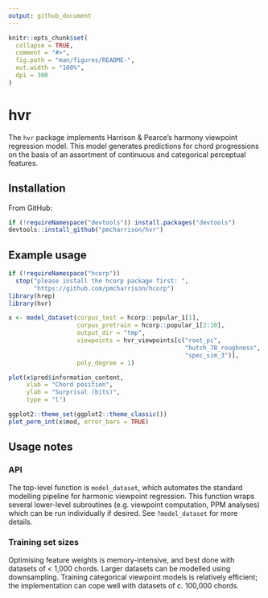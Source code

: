 ```yaml
---
output: github_document
---
```


<!-- README.md is generated from README.Rmd. Please edit that file -->

```r
knitr::opts_chunk$set(
  collapse = TRUE,
  comment = "#>",
  fig.path = "man/figures/README-",
  out.width = "100%",
  dpi = 300
)
```
# hvr

<!-- badges: start -->
<!-- badges: end -->

The `hvr` package implements Harrison & Pearce's harmony viewpoint regression model.
This model generates predictions for chord progressions on the basis of
an assortment of continuous and categorical perceptual features.

## Installation

From GitHub:

```r 
if (!requireNamespace("devtools")) install.packages("devtools")
devtools::install_github("pmcharrison/hvr")
```

## Example usage

```r
if (!requireNamespace("hcorp"))
  stop("please install the hcorp package first: ", 
       "https://github.com/pmcharrison/hcorp")
library(hrep)
library(hvr)
```

```r
x <- model_dataset(corpus_test = hcorp::popular_1[1],
                   corpus_pretrain = hcorp::popular_1[2:10],
                   output_dir = "tmp", 
                   viewpoints = hvr_viewpoints[c("root_pc", 
                                                 "hutch_78_roughness",
                                                 "spec_sim_3")],
                   poly_degree = 1)
```

```r
plot(x$pred$information_content,
     xlab = "Chord position",
     ylab = "Surprisal (bits)",
     type = "l")

```

```r
ggplot2::theme_set(ggplot2::theme_classic())
plot_perm_int(x$mod, error_bars = TRUE)
```

## Usage notes

### API

The top-level function is `model_dataset`, which automates the 
standard modelling pipeline for harmonic viewpoint regression.
This function wraps several lower-level subroutines
(e.g. viewpoint computation, PPM analyses)
which can be run individually if desired. 
See `?model_dataset` for more details.

### Training set sizes

Optimising feature weights is memory-intensive, and best done with
datasets of < 1,000 chords. Larger datasets can be modelled using
downsampling. 
Training categorical viewpoint models is relatively efficient;
the implementation can cope well with datasets of c. 100,000 chords.
